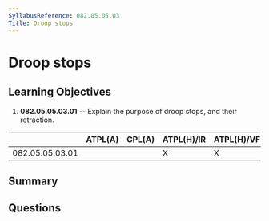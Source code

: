```yaml
---
SyllabusReference: 082.05.05.03
Title: Droop stops
---
```


# Droop stops

## Learning Objectives

1. **082.05.05.03.01** -- Explain the purpose of droop stops, and their
   retraction.

|                 | ATPL(A) | CPL(A) | ATPL(H)/IR | ATPL(H)/VFR | CPL(H) | IR  | CBIR(A) |
| --------------- | ------- | ------ | ---------- | ----------- | ------ | --- | ------- |
| 082.05.05.03.01 |         |        | X          | X           | X      |     |         |

## Summary

## Questions
